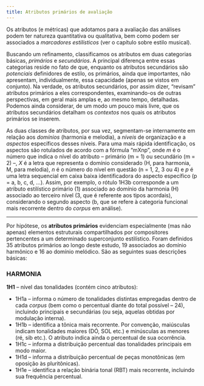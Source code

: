 ```yaml
---
title: Atributos primários de avaliação
---
```

Os atributos (e métricas) que adotamos para a avaliação das análises podem ter natureza quantitativa ou qualitativa, bem como podem ser associados a *marcadores estilísticos* (ver o capítulo sobre estilo musical). 

Buscando um refinamento, classificamos os atributos em duas categorias básicas, *primários* e *secundários*. A principal diferença entre essas categorias reside no fato de que, enquanto os atributos secundários são *potenciais* definidores de estilo, os primários, ainda que importantes, não apresentam, individualmente, essa capacidade (apenas se vistos em conjunto). Na verdade, os atributos secundários, por assim dizer, "revisam" atributos primários a eles correspondentes, examinando-os de outras perspectivas, em geral mais amplas e, ao mesmo tempo, detalhadas. Podemos ainda considerar, de um modo um pouco mais livre, que os atributos secundários detalham os *contextos* nos quais os atributos primários se inserem.

As duas classes de atributos, por sua vez, segmentam-se internamente em relação aos *domínios* (harmonia e melodia), a *níveis* de organização e a *aspectos* específicos desses níveis. Para uma mais rápida identificação, os aspectos são rotulados de acordo com a fórmula "mXnp", onde *m* é o número que indica o nível do atributo -- primário (m = 1) ou secundário (m = 2) --, *X* é a letra que representa o domínio considerado (H, para harmonia, M, para melodia), *n* é o número do nível em questão (n = 1, 2, 3 ou 4) e *p* é uma letra sequencial em caixa baixa identificadora do aspecto específico (p = a, b, c, d, ...). Assim, por exemplo, o rótulo 1H3b corresponde a um atributo estilístico primário (1) associado ao domínio da harmonia (H) associado ao terceiro nível (3, que é referente aos tipos acordais), considerando o segundo aspecto (b, que se refere à categoria funcional mais recorrente dentro do *corpus* em análise).

---

Por hipótese, os **atributos primários** evidenciam especialmente (mas não apenas) elementos estruturais compartilhados por compositores pertencentes a um determinado superconjunto estilístico. Foram definidos 35 atributos primários ao longo deste estudo, 19 associados ao domínio harmônico e 16 ao domínio melódico. São as seguintes suas descrições básicas:

### HARMONIA
**1H1** -- nível das tonalidades (contém cinco atributos):

- 1H1a -- informa o número de tonalidades distintas empregadas dentro de cada *corpus* (bem como o percentual diante do total possível -- 24), incluindo principais e secundárias (ou seja, aquelas obtidas por modulação interna).
- 1H1b -- identifica a tônica mais recorrente. Por convenção, maiúsculas indicam tonalidades maiores (DÓ, SOL etc.) e minúsculas as menores (ré, sib etc.). O atributo indica ainda o percentual de sua ocorrência.  
- 1H1c -- informa a distribuição percentual das tonalidades principais em modo maior.         
- 1H1d -- informa a distribuição percentual de peças monotônicas (em oposição às pluritônicas).             
- 1H1e -- identifica a relação binária tonal (RBT) mais recorrente, incluindo sua frequência percentual. 
